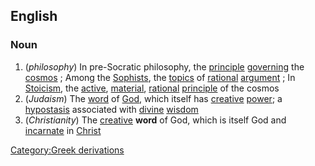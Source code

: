 ==English==
===Noun===
{{wikipedia}}
#(''philosophy'') In pre-Socratic philosophy, the [[principle]] [[govern]]ing the [[cosmos]] ; Among the [[Sophists]], the [[topics]] of [[rational]] [[argument]] ; In [[Stoicism]], the [[active]], [[material]], [[rational]] [[principle]] of the cosmos
# (''Judaism'') The [[word]] of [[God]], which itself has [[creative]] [[power]]; a [[hypostasis]] associated with [[divine]] [[wisdom]]
#(''Christianity'') The [[creative]] '''word''' of God, which is itself God and [[incarnate]] in [[Christ]]
[[Category:Greek derivations]]